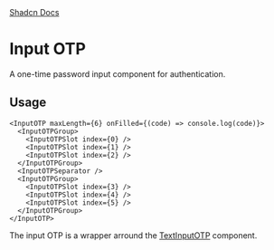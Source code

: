 
<div style={{display: "flex", flexDirection: "row", gap: "2rem"}}>
  <a
    href={`${process.env.STORYBOOK_URL}/?path=/story/input-otp--default&globals=backgrounds.value:light`}
  >
    <StorybookIcon color="#FE4785" width={25} height={25} />
  </a>
  <a href="https://github.com/moveinready-casa/shadcn-native/blob/3-create-components/registry/ui/input-otp.tsx">
    <GithubIcon width={25} height={25} />
  </a>
  <a href="https://ui.shadcn.com/docs/components/input-otp">Shadcn Docs</a>
</div>

# Input OTP

A one-time password input component for authentication.

<Preview component="input-otp" />

## Usage

```tsx
<InputOTP maxLength={6} onFilled={(code) => console.log(code)}>
  <InputOTPGroup>
    <InputOTPSlot index={0} />
    <InputOTPSlot index={1} />
    <InputOTPSlot index={2} />
  </InputOTPGroup>
  <InputOTPSeparator />
  <InputOTPGroup>
    <InputOTPSlot index={3} />
    <InputOTPSlot index={4} />
    <InputOTPSlot index={5} />
  </InputOTPGroup>
</InputOTP>
```

The input OTP is a wrapper arround the [TextInputOTP](https://github.com/moveinready-casa/react-native-input-code-otp) component.
